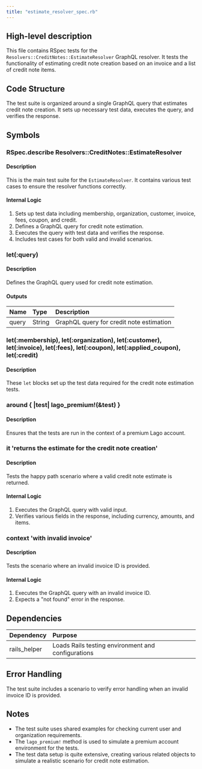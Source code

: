 ```yaml
---
title: "estimate_resolver_spec.rb"
---
```


## High-level description
This file contains RSpec tests for the `Resolvers::CreditNotes::EstimateResolver` GraphQL resolver. It tests the functionality of estimating credit note creation based on an invoice and a list of credit note items.

## Code Structure
The test suite is organized around a single GraphQL query that estimates credit note creation. It sets up necessary test data, executes the query, and verifies the response.

## Symbols

### RSpec.describe Resolvers::CreditNotes::EstimateResolver
#### Description
This is the main test suite for the `EstimateResolver`. It contains various test cases to ensure the resolver functions correctly.

#### Internal Logic
1. Sets up test data including membership, organization, customer, invoice, fees, coupon, and credit.
2. Defines a GraphQL query for credit note estimation.
3. Executes the query with test data and verifies the response.
4. Includes test cases for both valid and invalid scenarios.

### let(:query)
#### Description
Defines the GraphQL query used for credit note estimation.

#### Outputs
| Name | Type | Description |
|:-----|:-----|:------------|
| query | String | GraphQL query for credit note estimation |

### let(:membership), let(:organization), let(:customer), let(:invoice), let(:fees), let(:coupon), let(:applied_coupon), let(:credit)
#### Description
These `let` blocks set up the test data required for the credit note estimation tests.

### around { |test| lago_premium!(&test) }
#### Description
Ensures that the tests are run in the context of a premium Lago account.

### it 'returns the estimate for the credit note creation'
#### Description
Tests the happy path scenario where a valid credit note estimate is returned.

#### Internal Logic
1. Executes the GraphQL query with valid input.
2. Verifies various fields in the response, including currency, amounts, and items.

### context 'with invalid invoice'
#### Description
Tests the scenario where an invalid invoice ID is provided.

#### Internal Logic
1. Executes the GraphQL query with an invalid invoice ID.
2. Expects a "not found" error in the response.

## Dependencies
| Dependency | Purpose |
|:-----------|:--------|
| rails_helper | Loads Rails testing environment and configurations |

## Error Handling
The test suite includes a scenario to verify error handling when an invalid invoice ID is provided.

## Notes
- The test suite uses shared examples for checking current user and organization requirements.
- The `lago_premium!` method is used to simulate a premium account environment for the tests.
- The test data setup is quite extensive, creating various related objects to simulate a realistic scenario for credit note estimation.